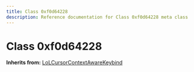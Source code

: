```yaml
---
title: Class 0xf0d64228
description: Reference documentation for Class 0xf0d64228 meta class
---
```



# Class 0xf0d64228

**Inherits from:** [LoLCursorContextAwareKeybind](/classes/lolcursorcontextawarekeybind)

<ClassDetails file="/db/classes/0xf0d64228.98172b01a8ab.json" />

